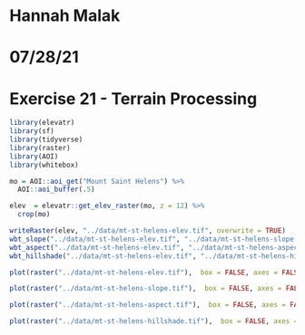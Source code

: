 # Hannah Malak
# 07/28/21
# Exercise 21 - Terrain Processing

```r

library(elevatr)
library(sf)
library(tidyverse)
library(raster)
library(AOI)
library(whitebox)

mo = AOI::aoi_get("Mount Saint Helens") %>% 
  AOI::aoi_buffer(.5)

```

```r

elev  = elevatr::get_elev_raster(mo, z = 12) %>% 
  crop(mo)

writeRaster(elev, "../data/mt-st-helens-elev.tif", overwrite = TRUE)
wbt_slope("../data/mt-st-helens-elev.tif", "../data/mt-st-helens-slope.tif")
wbt_aspect("../data/mt-st-helens-elev.tif", "../data/mt-st-helens-aspect.tif")
wbt_hillshade("../data/mt-st-helens-elev.tif", "../data/mt-st-helens-hillshade.tif")

```

```r

plot(raster("../data/mt-st-helens-elev.tif"),  box = FALSE, axes = FALSE, col = viridis::viridis(256), main = "Elevation")

plot(raster("../data/mt-st-helens-slope.tif"),  box = FALSE, axes = FALSE, col = terrain.colors(256), main = "Slope")

plot(raster("../data/mt-st-helens-aspect.tif"),  box = FALSE, axes = FALSE, col = rainbow(8), main = "Aspect")

plot(raster("../data/mt-st-helens-hillshade.tif"),  box = FALSE, axes = FALSE, col = gray.colors(256, alpha = .8), main = "Hillshade")

```



